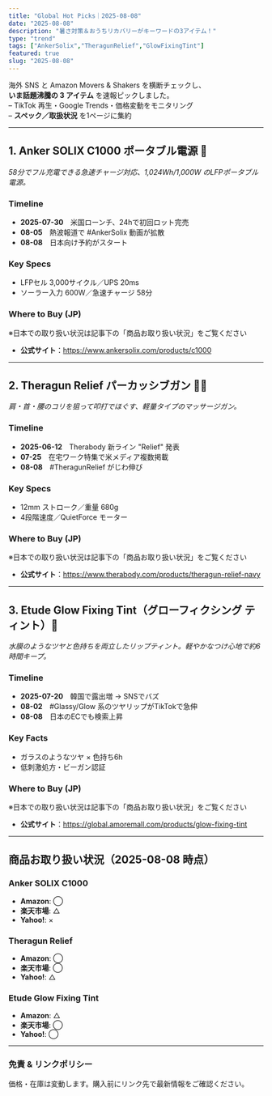 ```yaml
---
title: "Global Hot Picks｜2025-08-08"
date: "2025-08-08"
description: "暑さ対策＆おうちリカバリーがキーワードの3アイテム！"
type: "trend"
tags: ["AnkerSolix","TheragunRelief","GlowFixingTint"]
featured: true
slug: "2025-08-08"
---
```


海外 SNS と Amazon Movers & Shakers を横断チェックし、  
**いま話題沸騰の 3 アイテム** を速報ピックしました。  
– TikTok 再生・Google Trends・価格変動をモニタリング  
– **スペック／取扱状況** を1ページに集約

---

## 1. Anker **SOLIX C1000** ポータブル電源 🔋
_58分でフル充電できる急速チャージ対応、1,024Wh/1,000W のLFPポータブル電源。_

### Timeline  
- **2025-07-30**　米国ローンチ、24hで初回ロット完売  
- **08-05**　熱波報道で #AnkerSolix 動画が拡散  
- **08-08**　日本向け予約がスタート

### Key Specs  
- LFPセル 3,000サイクル／UPS 20ms  
- ソーラー入力 600W／急速チャージ 58分

### Where to Buy (JP)  
※日本での取り扱い状況は記事下の「商品お取り扱い状況」をご覧ください  
- **公式サイト**：<https://www.ankersolix.com/products/c1000>

---

## 2. **Theragun Relief** パーカッシブガン 💆‍♂️
_肩・首・腰のコリを狙って叩打でほぐす、軽量タイプのマッサージガン。_

### Timeline  
- **2025-06-12**　Therabody 新ライン "Relief" 発表  
- **07-25**　在宅ワーク特集で米メディア複数掲載  
- **08-08**　#TheragunRelief がじわ伸び

### Key Specs  
- 12mm ストローク／重量 680g  
- 4段階速度／QuietForce モーター

### Where to Buy (JP)  
※日本での取り扱い状況は記事下の「商品お取り扱い状況」をご覧ください  
- **公式サイト**：<https://www.therabody.com/products/theragun-relief-navy>

---

## 3. Etude **Glow Fixing Tint**（グローフィクシング ティント）💄
_水膜のようなツヤと色持ちを両立したリップティント。軽やかなつけ心地で約6時間キープ。_

### Timeline  
- **2025-07-20**　韓国で露出増 → SNSでバズ  
- **08-02**　#Glassy/Glow 系のツヤリップがTikTokで急伸  
- **08-08**　日本のECでも検索上昇

### Key Facts  
- ガラスのようなツヤ × 色持ち6h  
- 低刺激処方・ビーガン認証

### Where to Buy (JP)  
※日本での取り扱い状況は記事下の「商品お取り扱い状況」をご覧ください  
- **公式サイト**：<https://global.amoremall.com/products/glow-fixing-tint>

---

## 商品お取り扱い状況（2025-08-08 時点）

### Anker SOLIX C1000  
- **Amazon**: ◯  
- **楽天市場**: △  
- **Yahoo!**: ×  

### Theragun Relief  
- **Amazon**: ◯  
- **楽天市場**: ◯  
- **Yahoo!**: △  

### Etude Glow Fixing Tint  
- **Amazon**: △  
- **楽天市場**: ◯  
- **Yahoo!**: ◯  

---

### 免責 & リンクポリシー  
価格・在庫は変動します。購入前にリンク先で最新情報をご確認ください。 